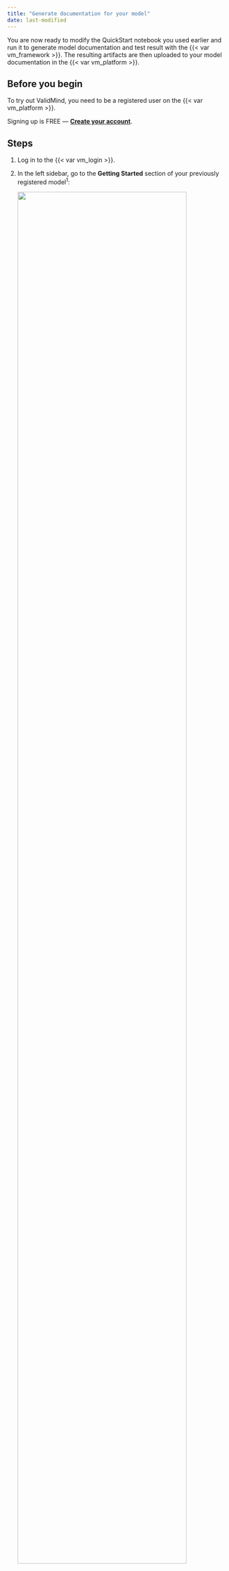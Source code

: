 ```yaml
---
title: "Generate documentation for your model"
date: last-modified
---
```


You are now ready to modify the QuickStart notebook you used earlier and run it to generate model documentation and test result with the {{< var vm_framework >}}. The resulting artifacts are then uploaded to your model documentation in the {{< var vm_platform >}}. 

## Before you begin

To try out ValidMind, you need to be a registered user on the {{< var vm_platform >}}.

::: {.callout title="Need an account for ValidMind?"}
Signing up is FREE — **[Create your account]({{< var vm_url >}})**.
:::

## Steps

1. Log in to the {{< var vm_login >}}.

2. In the left sidebar, go to the **Getting Started** section of your previously registered model^1^:

   ![](quickstart-getting-started.png){width=90% fig-align="left" fig-alt="The QuickStart notebook in Colab with the section showing that you need to replace"}

   The page that opens provides you with a _code snippet_ to use with the {{< var vm_framework >}}, including: 

   - `api_host`: The location of the ValidMind API
   - `api_key`: The account API key
   - `api_secret`: The account secret key
   - `project`: The project identifier

   This code snippet can be copied and pasted directly into your developer source code to integrate the {{< var vm_dev >}} and to be able to upload to the {{< var vm_platform >}}. 

   ::: {.callout}
   To follow best practices, you can also [store the credentials in a `.env` file](store-credentials-in-env-file.qmd) and pass them in via environment variables.
   :::

3. Locate the code snippet and click **{{< fa regular copy >}} Copy snippet to clipboard**.

4. Reopen the QuickStart notebook you accessed earlier ([in JupyterHub](quickstart-try-developer-framework-with-jupyterhub.qmd), for example).

5. In the QuickStart notebook, replace the `vm.init()` lines that look like the following with your own client integration information from the earlier step when you registered your new model:

   ![](jupyterhub-secrets.png){width=60% fig-align="left" fig-alt="The QuickStart notebook in Colab with the section showing that you need to replace"}

6. Run each cell in the notebook:

   - Hover over each cell and click the {{< fa circle-play >}} **icon**; OR
   - Press `Shift + Enter` on Windows or `Cmd + Enter` if you are on a Mac
   
   The notebook will install the ValidMind library and then connect to the {{< var vm_platform >}}.

::: {.column-margin}
^1^ Refer to our guide on how to [Register your first model](quickstart-register-your-first-model.qmd).
:::

## What's next

You can now [switch back to the {{< var vm_ui >}}]({{< var vm_url >}}) to view the documentation that has been generated by the {{< var vm_dev >}}. 

Ready to learn more about how you can use ValidMind? Check out [Next Steps](next-steps.qmd).
